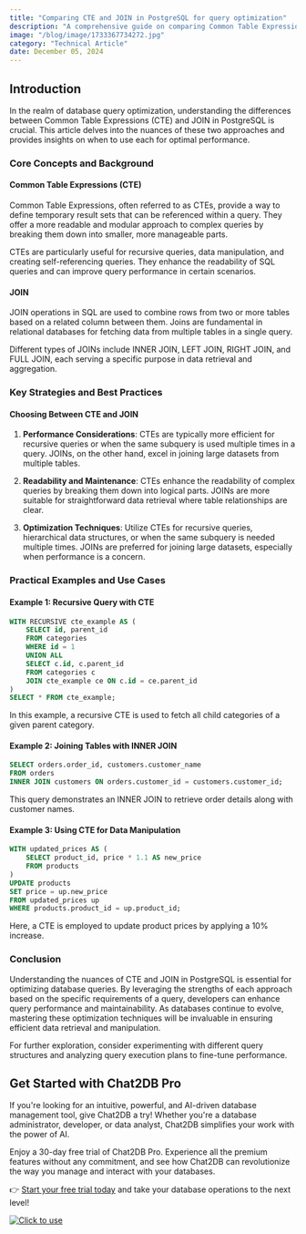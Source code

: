 ```yaml
---
title: "Comparing CTE and JOIN in PostgreSQL for query optimization"
description: "A comprehensive guide on comparing Common Table Expressions (CTE) and JOIN in PostgreSQL for query optimization."
image: "/blog/image/1733367734272.jpg"
category: "Technical Article"
date: December 05, 2024
---
```


## Introduction

In the realm of database query optimization, understanding the differences between Common Table Expressions (CTE) and JOIN in PostgreSQL is crucial. This article delves into the nuances of these two approaches and provides insights on when to use each for optimal performance.

### Core Concepts and Background

#### Common Table Expressions (CTE)

Common Table Expressions, often referred to as CTEs, provide a way to define temporary result sets that can be referenced within a query. They offer a more readable and modular approach to complex queries by breaking them down into smaller, more manageable parts.

CTEs are particularly useful for recursive queries, data manipulation, and creating self-referencing queries. They enhance the readability of SQL queries and can improve query performance in certain scenarios.

#### JOIN

JOIN operations in SQL are used to combine rows from two or more tables based on a related column between them. Joins are fundamental in relational databases for fetching data from multiple tables in a single query.

Different types of JOINs include INNER JOIN, LEFT JOIN, RIGHT JOIN, and FULL JOIN, each serving a specific purpose in data retrieval and aggregation.

### Key Strategies and Best Practices

#### Choosing Between CTE and JOIN

1. **Performance Considerations**: CTEs are typically more efficient for recursive queries or when the same subquery is used multiple times in a query. JOINs, on the other hand, excel in joining large datasets from multiple tables.

2. **Readability and Maintenance**: CTEs enhance the readability of complex queries by breaking them down into logical parts. JOINs are more suitable for straightforward data retrieval where table relationships are clear.

3. **Optimization Techniques**: Utilize CTEs for recursive queries, hierarchical data structures, or when the same subquery is needed multiple times. JOINs are preferred for joining large datasets, especially when performance is a concern.

### Practical Examples and Use Cases

#### Example 1: Recursive Query with CTE

```sql
WITH RECURSIVE cte_example AS (
    SELECT id, parent_id
    FROM categories
    WHERE id = 1
    UNION ALL
    SELECT c.id, c.parent_id
    FROM categories c
    JOIN cte_example ce ON c.id = ce.parent_id
)
SELECT * FROM cte_example;
```

In this example, a recursive CTE is used to fetch all child categories of a given parent category.

#### Example 2: Joining Tables with INNER JOIN

```sql
SELECT orders.order_id, customers.customer_name
FROM orders
INNER JOIN customers ON orders.customer_id = customers.customer_id;
```

This query demonstrates an INNER JOIN to retrieve order details along with customer names.

#### Example 3: Using CTE for Data Manipulation

```sql
WITH updated_prices AS (
    SELECT product_id, price * 1.1 AS new_price
    FROM products
)
UPDATE products
SET price = up.new_price
FROM updated_prices up
WHERE products.product_id = up.product_id;
```

Here, a CTE is employed to update product prices by applying a 10% increase.

### Conclusion

Understanding the nuances of CTE and JOIN in PostgreSQL is essential for optimizing database queries. By leveraging the strengths of each approach based on the specific requirements of a query, developers can enhance query performance and maintainability. As databases continue to evolve, mastering these optimization techniques will be invaluable in ensuring efficient data retrieval and manipulation.

For further exploration, consider experimenting with different query structures and analyzing query execution plans to fine-tune performance.

## Get Started with Chat2DB Pro

If you're looking for an intuitive, powerful, and AI-driven database management tool, give Chat2DB a try! Whether you're a database administrator, developer, or data analyst, Chat2DB simplifies your work with the power of AI.

Enjoy a 30-day free trial of Chat2DB Pro. Experience all the premium features without any commitment, and see how Chat2DB can revolutionize the way you manage and interact with your databases.

👉 [Start your free trial today](https://chat2db.ai/pricing) and take your database operations to the next level!


[![Click to use](/image/blog/bg/chat2db.jpg)](https://app.chat2db-ai.com/)
